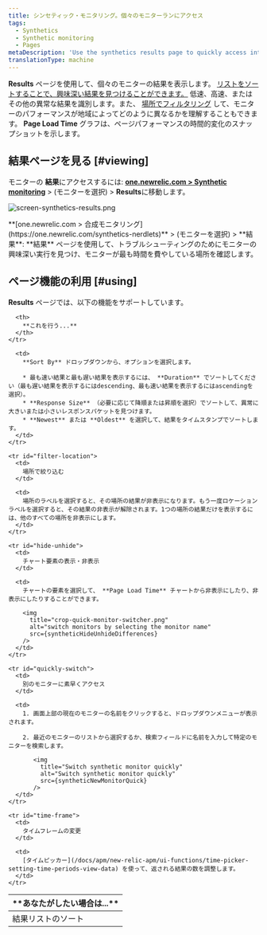 ```yaml
---
title: シンセティック・モニタリング。個々のモニターランにアクセス
tags:
  - Synthetics
  - Synthetic monitoring
  - Pages
metaDescription: 'Use the synthetics results page to quickly access interesting monitor results, and to sort your results by location and performance.'
translationType: machine
---
```





**Results** ページを使用して、個々のモニターの結果を表示します。 [リストをソートすることで、興味深い結果を見つけることができます。](#sort-list) 低速、高速、またはその他の異常な結果を識別します。また、 [場所でフィルタリング](#filter-location) して、モニターのパフォーマンスが地域によってどのように異なるかを理解することもできます。 **Page Load Time** グラフは、ページパフォーマンスの時間的変化のスナップショットを示します。

## 結果ページを見る [#viewing]

モニターの **結果**にアクセスするには: **[one.newrelic.com > Synthetic monitoring](https://one.newrelic.com/synthetics-nerdlets)** > (モニターを選択) > **Results**に移動します。

<img
  title="screen-synthetics-results.png"
  alt="screen-synthetics-results.png"
  src={syntheticResultsPage}
/>

<figcaption>
  **[one.newrelic.com > 合成モニタリング](https://one.newrelic.com/synthetics-nerdlets)** > (モニターを選択) > **結果**: **結果** ページを使用して、トラブルシューティングのためにモニターの興味深い実行を見つけ、モニターが最も時間を費やしている場所を確認します。
</figcaption>

## ページ機能の利用 [#using]

**Results** ページでは、以下の機能をサポートしています。

<table>
  <thead>
    <tr>
      <th width={200}>
        **あなたがしたい場合は...**
      </th>

      <th>
        **これを行う...**
      </th>
    </tr>
  </thead>

  <tbody>
    <tr id="sort-list">
      <td>
        結果リストのソート
      </td>

      <td>
        **Sort By** ドロップダウンから、オプションを選択します。

        * 最も速い結果と最も遅い結果を表示するには、 **Duration** でソートしてください（最も遅い結果を表示するにはdescending、最も速い結果を表示するにはascendingを選択）。
        * **Response Size** （必要に応じて降順または昇順を選択）でソートして、異常に大きいまたは小さいレスポンスパケットを見つけます。
        * **Newest** または **Oldest** を選択して、結果をタイムスタンプでソートします。
      </td>
    </tr>

    <tr id="filter-location">
      <td>
        場所で絞り込む
      </td>

      <td>
        場所のラベルを選択すると、その場所の結果が非表示になります。もう一度ロケーションラベルを選択すると、その結果の非表示が解除されます。1つの場所の結果だけを表示するには、他のすべての場所を非表示にします。
      </td>
    </tr>

    <tr id="hide-unhide">
      <td>
        チャート要素の表示・非表示
      </td>

      <td>
        チャートの要素を選択して、 **Page Load Time** チャートから非表示にしたり、非表示にしたりすることができます。

        <img
          title="crop-quick-monitor-switcher.png"
          alt="switch monitors by selecting the monitor name"
          src={syntheticHideUnhideDifferences}
        />
      </td>
    </tr>

    <tr id="quickly-switch">
      <td>
        別のモニターに素早くアクセス
      </td>

      <td>
        1. 画面上部の現在のモニターの名前をクリックすると、ドロップダウンメニューが表示されます。

        2. 最近のモニターのリストから選択するか、検索フィールドに名前を入力して特定のモニターを検索します。

           <img
             title="Switch synthetic monitor quickly"
             alt="Switch synthetic monitor quickly"
             src={syntheticNewMonitorQuick}
           />
      </td>
    </tr>

    <tr id="time-frame">
      <td>
        タイムフレームの変更
      </td>

      <td>
        [タイムピッカー](/docs/apm/new-relic-apm/ui-functions/time-picker-setting-time-periods-view-data) を使って、返される結果の数を調整します。
      </td>
    </tr>
  </tbody>
</table>